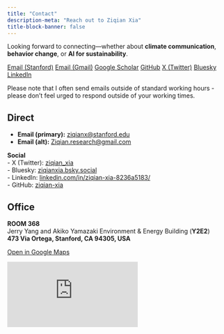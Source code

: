 ```yaml
---
title: "Contact"
description-meta: "Reach out to Ziqian Xia"
title-block-banner: false
---
```


Looking forward to connecting—whether about **climate communication**, **behavior change**, or **AI for sustainability**.

<!-- ===== Quick actions ===== -->
<div class="d-flex flex-wrap gap-2 mb-4">
  <a class="btn btn-primary btn-sm" href="mailto:ziqianx@stanford.edu">Email (Stanford)</a>
  <a class="btn btn-outline-secondary btn-sm" href="mailto:Ziqian.research@gmail.com">Email (Gmail)</a>
  <a class="btn btn-outline-secondary btn-sm" href="https://scholar.google.com/citations?user=dyNjCrIAAAAJ" target="_blank">Google Scholar</a>
  <a class="btn btn-outline-secondary btn-sm" href="https://github.com/ziqian-xia" target="_blank">GitHub</a>
  <a class="btn btn-outline-secondary btn-sm" href="https://twitter.com/ziqian_xia" target="_blank">X (Twitter)</a>
  <a class="btn btn-outline-secondary btn-sm" href="https://bsky.app/profile/ziqianxia.bsky.social" target="_blank">Bluesky</a>
  <a class="btn btn-outline-secondary btn-sm" href="https://www.linkedin.com/in/ziqian-xia-8236a5183/" target="_blank">LinkedIn</a>
</div>

::: {.callout-tip collapse="false"}
Please note that I often send emails outside of standard working hours - please don’t feel urged to respond outside of your working times.
:::

## Direct

- **Email (primary):** <a href="mailto:ziqianx@stanford.edu">ziqianx@stanford.edu</a>  
- **Email (alt):** <a href="mailto:Ziqian.research@gmail.com">Ziqian.research@gmail.com</a>  

**Social**  
- X (Twitter): <a href="https://twitter.com/ziqian_xia" target="_blank">ziqian_xia</a>  
- Bluesky: <a href="https://bsky.app/profile/ziqianxia.bsky.social" target="_blank">ziqianxia.bsky.social</a>  
- LinkedIn: <a href="https://www.linkedin.com/in/ziqian-xia-8236a5183/" target="_blank">linkedin.com/in/ziqian-xia-8236a5183/</a>  
- GitHub: <a href="https://github.com/ziqian-xia" target="_blank">ziqian-xia</a>  

## Office

**ROOM 368**  
Jerry Yang and Akiko Yamazaki Environment & Energy Building (**Y2E2**)  
**473 Via Ortega, Stanford, CA 94305, USA**

<div class="mb-2">
  <a class="btn btn-sm btn-outline-primary" target="_blank"
     href="https://www.google.com/maps/search/?api=1&query=Y2E2+473+Via+Ortega+Stanford+CA+94305">
     Open in Google Maps
  </a>
</div>

<!-- Responsive map embed -->
<div class="ratio ratio-16x9 mb-7">
  <iframe
    src="https://www.google.com/maps?q=Jerry+Yang+and+Akiko+Yamazaki+Environment+and+Energy+Building+Y2E2,+473+Via+Ortega,+Stanford,+CA+94305&output=embed"
    loading="lazy"
    referrerpolicy="no-referrer-when-downgrade"
    style="border:0;"
    allowfullscreen>
  </iframe>
</div>

<!-- Optional: OpenStreetMap fallback (commented out)
<div class="ratio ratio-16x9 mb-4">
  <iframe
    src="https://www.openstreetmap.org/export/embed.html?bbox=-122.1767%2C37.4274%2C-122.1667%2C37.4329&layer=mapnik&marker=37.4302%2C-122.1717"
    style="border:0;"
    loading="lazy">
  </iframe>
</div>
-->

